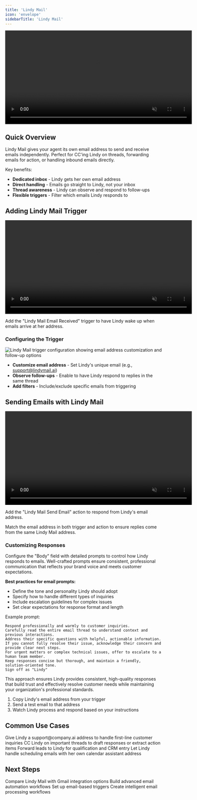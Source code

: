 ```yaml
---
title: 'Lindy Mail'
icon: 'envelope'
sidebarTitle: 'Lindy Mail'
---
```


<div style={{ display: 'flex', justifyContent: 'center', margin: '2rem 0' }}>
  <div className="video-card">
    <video
      src="/lindy-brand-assets/lindy-email-overview.mp4"
      width="600"
      autoPlay
      muted
      loop
      playsInline
      style={{ display: 'block', width: '100%', borderRadius: '16px' }}
    />
  </div>
</div>

## Quick Overview

Lindy Mail gives your agent its own email address to send and receive emails independently. Perfect for CC'ing Lindy on threads, forwarding emails for action, or handling inbound emails directly.

Key benefits:
- **Dedicated inbox** - Lindy gets her own email address
- **Direct handling** - Emails go straight to Lindy, not your inbox
- **Thread awareness** - Lindy can observe and respond to follow-ups
- **Flexible triggers** - Filter which emails Lindy responds to


## Adding Lindy Mail Trigger

<div style={{ display: 'flex', justifyContent: 'center', margin: '2rem 0' }}>
  <div className="video-card">
    <video
      src="/lindy-brand-assets/lindy-mail-trigger-select.mp4"
      width="600"
      autoPlay
      muted
      loop
      playsInline
      style={{ display: 'block', width: '100%', borderRadius: '16px' }}
    />
  </div>
</div>

Add the "Lindy Mail Email Received" trigger to have Lindy wake up when emails arrive at her address.

### Configuring the Trigger

<Frame>
  <img src="/lindy-brand-assets/lindy-mail-trigger-config.png" alt="Lindy Mail trigger configuration showing email address customization and follow-up options" />
</Frame>

- **Customize email address** - Set Lindy's unique email (e.g., support@lindymail.ai)
- **Observe follow-ups** - Enable to have Lindy respond to replies in the same thread
- **Add filters** - Include/exclude specific emails from triggering


## Sending Emails with Lindy Mail

<div style={{ display: 'flex', justifyContent: 'center', margin: '2rem 0' }}>
  <div className="video-card">
    <video
      src="/lindy-brand-assets/lindy-mail-send-reply.mp4"
      width="600"
      autoPlay
      muted
      loop
      playsInline
      style={{ display: 'block', width: '100%', borderRadius: '16px' }}
    />
  </div>
</div>

Add the "Lindy Mail Send Email" action to respond from Lindy's email address.

<Tip>
Match the email address in both trigger and action to ensure replies come from the same Lindy Mail address.
</Tip>

### Customizing Responses

Configure the "Body" field with detailed prompts to control how Lindy responds to emails. Well-crafted prompts ensure consistent, professional communication that reflects your brand voice and meets customer expectations.

**Best practices for email prompts:**
- Define the tone and personality Lindy should adopt
- Specify how to handle different types of inquiries
- Include escalation guidelines for complex issues
- Set clear expectations for response format and length

Example prompt:

```
Respond professionally and warmly to customer inquiries. 
Carefully read the entire email thread to understand context and previous interactions.
Address their specific questions with helpful, actionable information.
If you cannot fully resolve their issue, acknowledge their concern and provide clear next steps.
For urgent matters or complex technical issues, offer to escalate to a human team member.
Keep responses concise but thorough, and maintain a friendly, solution-oriented tone.
Sign off as "Lindy"
```

This approach ensures Lindy provides consistent, high-quality responses that build trust and effectively resolve customer needs while maintaining your organization's professional standards.


1. Copy Lindy's email address from your trigger
2. Send a test email to that address
3. Watch Lindy process and respond based on your instructions


## Common Use Cases

<AccordionGroup>
  <Accordion title="Support Inbox">
    Give Lindy a support@company.ai address to handle first-line customer inquiries
  </Accordion>
  
  <Accordion title="Email Assistant">
    CC Lindy on important threads to draft responses or extract action items
  </Accordion>
  
  <Accordion title="Lead Capture">
    Forward leads to Lindy for qualification and CRM entry
  </Accordion>
  
  <Accordion title="Meeting Scheduler">
    Let Lindy handle scheduling emails with her own calendar assistant address
  </Accordion>
</AccordionGroup>


## Next Steps

<CardGroup cols={2}>
  <Card title="Gmail Integration" href="/skills/popular-integrations/gmail" icon="envelope">
    Compare Lindy Mail with Gmail integration options
  </Card>
  <Card title="Email Assistant" href="/use-cases/popular-workflows/email-triage" icon="envelope">
    Build advanced email automation workflows
  </Card>
  <Card title="Triggers" href="/fundamentals/lindy-101/triggers" icon="bolt">
    Set up email-based triggers
  </Card>
  <Card title="AI Agents" href="/fundamentals/lindy-101/ai-agents" icon="brain-circuit">
    Create intelligent email processing workflows
  </Card>
</CardGroup>
